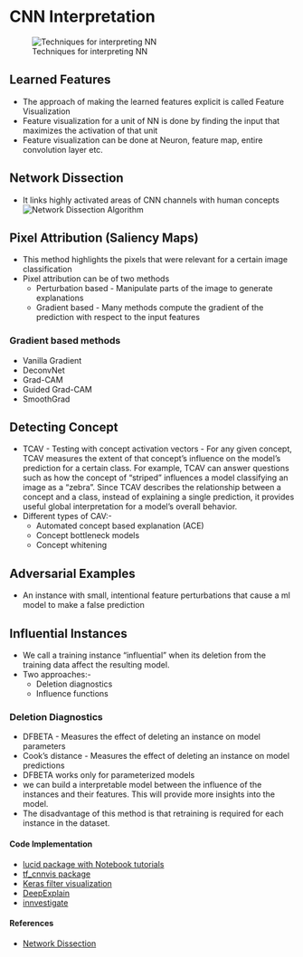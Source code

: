 # CNN Interpretation
![Techniques for interpreting NN](/Images/tech_nn.png)


## Learned Features
* The approach of making the learned features explicit is called Feature Visualization
* Feature visualization for a unit of NN is done by finding the input that maximizes the activation of that unit
* Feature visualization can be done at Neuron, feature map, entire convolution layer etc.


## Network Dissection
* It links highly activated areas of CNN channels with human concepts
![Network Dissection Algorithm](/Images/network_dissection.png)


## Pixel Attribution (Saliency Maps)
* This method highlights the pixels that were relevant for a certain image classification
* Pixel attribution can be of two methods 
    * Perturbation based - Manipulate parts of the image to generate explanations
    * Gradient based - Many methods compute the gradient of the prediction with respect to the input features

### Gradient based methods
* Vanilla Gradient
* DeconvNet
* Grad-CAM
* Guided Grad-CAM
* SmoothGrad


## Detecting Concept
* TCAV - Testing with concept activation vectors - For any given concept, TCAV measures the extent of that concept’s influence on the model’s prediction for a certain class. For example, TCAV can answer questions such as how the concept of “striped” influences a model classifying an image as a “zebra”. Since TCAV describes the relationship between a concept and a class, instead of explaining a single prediction, it provides useful global interpretation for a model’s overall behavior.
* Different types of CAV:-
    * Automated concept based explanation (ACE)
    * Concept bottleneck models
    * Concept whitening


## Adversarial Examples
* An instance with small, intentional feature perturbations that cause a ml model to make a false prediction



## Influential Instances
* We call a training instance "influential" when its deletion from the training data affect the resulting model.
* Two approaches:-
    * Deletion diagnostics
    * Influence functions

### Deletion Diagnostics
* DFBETA - Measures the effect of deleting an instance on model parameters
* Cook's distance - Measures the effect of deleting an instance on model predictions
* DFBETA works only for parameterized models
* we can build a interpretable model between the influence of the instances and their features. This will provide more insights into the model.
* The disadvantage of this method is that retraining is required for each instance in the dataset.

#### Code Implementation
* [lucid package with Notebook tutorials](https://github.com/tensorflow/lucid)
* [tf_cnnvis package](https://github.com/InFoCusp/tf_cnnvis)
* [Keras filter visualization](https://github.com/jacobgil/keras-filter-visualization)
* [DeepExplain](https://github.com/marcoancona/DeepExplain)
* [innvestigate](https://github.com/albermax/innvestigate)


#### References
* [Network Dissection](http://netdissect.csail.mit.edu/)
